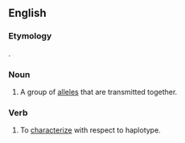 ==English==

===Etymology===

{{blend|haploid|type}}.

===Noun===
{{en-noun}}
{{wikipedia}}
# {{genetics}} A group of [[allele]]s that are transmitted together.

===Verb===
{{en-verb|haplotyp|es}}

# {{genetics}} To [[characterize]] with respect to haplotype.